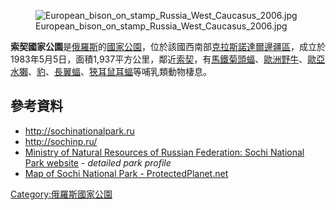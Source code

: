 [[Image:European_bison_on_stamp_Russia_West_Caucasus_2006.jpg|right]]

'''索契國家公園'''是[[俄羅斯|俄羅斯]]的[[國家公園|國家公園]]，位於該國西南部[[克拉斯諾達爾邊疆區|克拉斯諾達爾邊疆區]]，成立於1983年5月5日，面積1,937平方公里，鄰近[[索契|索契]]，有[[馬鐵菊頭蝠|馬鐵菊頭蝠]]、[[歐洲野牛|歐洲野牛]]、[[歐亞水獺|歐亞水獺]]、[[豹|豹]]、[[長翼蝠|長翼蝠]]、[[狹耳鼠耳蝠|狹耳鼠耳蝠]]等哺乳類動物棲息。

==參考資料==
* http://sochinationalpark.ru {{Wayback|url=http://sochinationalpark.ru/ |date=20180826122209 }}
* http://sochinp.ru/ {{Wayback|url=http://sochinp.ru/ |date=20160422035531 }}
* [https://web.archive.org/web/20070927225740/http://sochi.zapoved.ru/ Ministry of Natural Resources of Russian Federation: Sochi National Park website] - ''detailed park profile''
* [http://www.protectedplanet.net/11577 Map of Sochi National Park - ProtectedPlanet.net] {{Wayback|url=http://www.protectedplanet.net/11577 |date=20160428082456 }}

{{Russia-geo-stub}}
[[Category:俄羅斯國家公園|Category:俄羅斯國家公園]]